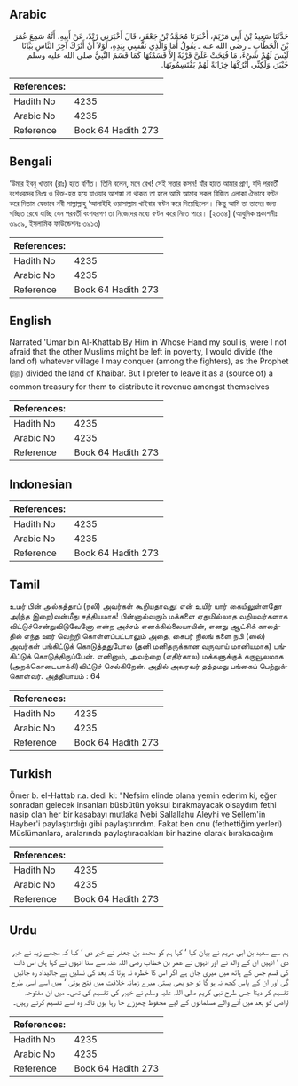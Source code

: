 ## Arabic


<div dir="rtl" lang="ar" style={{fontSize:'larger',backgroundColor:'#f8f9fa',padding:20}}>
حَدَّثَنَا سَعِيدُ بْنُ أَبِي مَرْيَمَ، أَخْبَرَنَا مُحَمَّدُ بْنُ جَعْفَرٍ، قَالَ أَخْبَرَنِي زَيْدٌ، عَنْ أَبِيهِ، أَنَّهُ سَمِعَ عُمَرَ بْنَ الْخَطَّابِ ـ رضى الله عنه ـ يَقُولُ أَمَا وَالَّذِي نَفْسِي بِيَدِهِ، لَوْلاَ أَنْ أَتْرُكَ آخِرَ النَّاسِ بَبَّانًا لَيْسَ لَهُمْ شَىْءٌ، مَا فُتِحَتْ عَلَىَّ قَرْيَةٌ إِلاَّ قَسَمْتُهَا كَمَا قَسَمَ النَّبِيُّ صلى الله عليه وسلم خَيْبَرَ، وَلَكِنِّي أَتْرُكُهَا خِزَانَةً لَهُمْ يَقْتَسِمُونَهَا‏.‏
</div>
<div style={{backgroundColor:'#f8f9fa',padding:20, marginBottom: 10}}><table> <thead> <tr> <th>References:</th> <th></th> </tr> </thead> <tbody><tr><td>Hadith No</td><td>4235</td></tr><tr><td>Arabic No</td><td>4235</td></tr><tr><td>Reference</td><td>Book 64 Hadith 273</td></tr></tbody></table></div>

## Bengali


<div dir="ltr" lang="bn" style={{fontSize:'larger',backgroundColor:'#f8f9fa',padding:20}}>
‘উমার ইবনু খাত্তাব (রাঃ) হতে বর্ণিত। তিনি বলেন, মনে রেখ! সেই সত্তার কসম! যাঁর হাতে আমার প্রাণ, যদি পরবর্তী বংশধরদের নিঃস্ব ও রিক্ত-হস্ত হয়ে যাওয়ার আশঙ্কা না থাকত তা হলে আমি আমার সকল বিজিত এলাকা ঐভাবে বণ্টন করে দিতাম যেভাবে নবী সাল্লাল্লাহু ‘আলাইহি ওয়াসাল্লাম খাইবার বণ্টন করে দিয়েছিলেন। কিন্তু আমি তা তাদের জন্য গচ্ছিত রেখে যাচ্ছি যেন পরবর্তী বংশধরগণ তা নিজেদের মধ্যে বণ্টন করে নিতে পারে। [২৩৩৪] (আধুনিক প্রকাশনীঃ ৩৯০৯, ইসলামিক ফাউন্ডেশনঃ ৩৯১৩)
</div>
<div style={{backgroundColor:'#f8f9fa',padding:20, marginBottom: 10}}><table> <thead> <tr> <th>References:</th> <th></th> </tr> </thead> <tbody><tr><td>Hadith No</td><td>4235</td></tr><tr><td>Arabic No</td><td>4235</td></tr><tr><td>Reference</td><td>Book 64 Hadith 273</td></tr></tbody></table></div>

## English


<div dir="ltr" lang="en" style={{fontSize:'larger',backgroundColor:'#f8f9fa',padding:20}}>
Narrated 'Umar bin Al-Khattab:By Him in Whose Hand my soul is, were I not afraid that the other Muslims might be left in poverty, I would divide (the land of) whatever village I may conquer (among the fighters), as the Prophet (ﷺ) divided the land of Khaibar. But I prefer to leave it as a (source of) a common treasury for them to distribute it revenue amongst themselves
</div>
<div style={{backgroundColor:'#f8f9fa',padding:20, marginBottom: 10}}><table> <thead> <tr> <th>References:</th> <th></th> </tr> </thead> <tbody><tr><td>Hadith No</td><td>4235</td></tr><tr><td>Arabic No</td><td>4235</td></tr><tr><td>Reference</td><td>Book 64 Hadith 273</td></tr></tbody></table></div>

## Indonesian


<div dir="ltr" lang="id" style={{fontSize:'larger',backgroundColor:'#f8f9fa',padding:20}}>

</div>
<div style={{backgroundColor:'#f8f9fa',padding:20, marginBottom: 10}}><table> <thead> <tr> <th>References:</th> <th></th> </tr> </thead> <tbody><tr><td>Hadith No</td><td>4235</td></tr><tr><td>Arabic No</td><td>4235</td></tr><tr><td>Reference</td><td>Book 64 Hadith 273</td></tr></tbody></table></div>

## Tamil


<div dir="ltr" lang="ta" style={{fontSize:'larger',backgroundColor:'#f8f9fa',padding:20}}>
உமர் பின் அல்கத்தாப் (ரலி) அவர்கள் கூறியதாவது: என் உயிர் யார் கையிலுள்ளதோ அ(ந்த இறை)வன்மீது சத்தியமாக! பின்னால்வரும் மக்களை ஏதுமில்லாத வறியவர்களாக விட்டுச்சென்றுவிடுவேனோ என்ற அச்சம் எனக்கில்லையாயின், எனது ஆட்சிக் காலத்தில் எந்த ஊர் வெற்றி கொள்ளப்பட்டாலும் அதை, கைபர் நிலங் களை நபி (ஸல்) அவர்கள் பங்கிட்டுக் கொடுத்ததுபோல (தனி மனிதருக்கான வருவாய் மானியமாக) பங்கிட்டுக் கொடுத்திருப்பேன். எனினும், அவற்றை (எதிர்கால) மக்களுக்குக் கருவூலமாக (அறக்கொடையாக்கி)விட்டுச் செல்கிறேன். அதில் அவரவர் தத்தமது பங்கைப் பெற்றுக்கொள்வர். அத்தியாயம் : 64
</div>
<div style={{backgroundColor:'#f8f9fa',padding:20, marginBottom: 10}}><table> <thead> <tr> <th>References:</th> <th></th> </tr> </thead> <tbody><tr><td>Hadith No</td><td>4235</td></tr><tr><td>Arabic No</td><td>4235</td></tr><tr><td>Reference</td><td>Book 64 Hadith 273</td></tr></tbody></table></div>

## Turkish


<div dir="ltr" lang="tr" style={{fontSize:'larger',backgroundColor:'#f8f9fa',padding:20}}>
Ömer b. el-Hattab r.a. dedi ki: "Nefsim elinde olana yemin ederim ki, eğer sonradan gelecek insanları büsbütün yoksul bırakmayacak olsaydım fethi nasip olan her bir kasabayı mutlaka Nebi Sallallahu Aleyhi ve Sellem'in Hayber'i paylaştırdığı gibi paylaştırırdım. Fakat ben onu (fethettiğim yerleri) Müslümanlara, aralarında paylaştıracakları bir hazine olarak bırakacağım
</div>
<div style={{backgroundColor:'#f8f9fa',padding:20, marginBottom: 10}}><table> <thead> <tr> <th>References:</th> <th></th> </tr> </thead> <tbody><tr><td>Hadith No</td><td>4235</td></tr><tr><td>Arabic No</td><td>4235</td></tr><tr><td>Reference</td><td>Book 64 Hadith 273</td></tr></tbody></table></div>

## Urdu


<div dir="rtl" lang="ur" style={{fontSize:'larger',backgroundColor:'#f8f9fa',padding:20}}>
ہم سے سعید بن ابی مریم نے بیان کیا ‘ کہا ہم کو محمد بن جعفر نے خبر دی ‘ کہا کہ مجھے زید نے خبر دی ‘ انہیں ان کے والد نے اور انہوں نے عمر بن خطاب رضی اللہ عنہ سے سنا انہوں نے کہا ہاں اس ذات کی قسم جس کے ہاتھ میں میری جان ہے اگر اس کا خطرہ نہ ہوتا کہ بعد کی نسلیں بے جائیداد رہ جائیں گی اور ان کے پاس کچھ نہ ہو گا تو جو بھی بستی میرے زمانہ خلافت میں فتح ہوتی ‘ میں اسے اسی طرح تقسیم کر دیتا جس طرح نبی کریم صلی اللہ علیہ وسلم نے خیبر کی تقسیم کی تھی۔ میں ان مفتوحہ اراضی کو بعد میں آنے والے مسلمانوں کے لیے محفوظ چھوڑے جا رہا ہوں تاکہ وہ اسے تقسیم کرتے رہیں۔
</div>
<div style={{backgroundColor:'#f8f9fa',padding:20, marginBottom: 10}}><table> <thead> <tr> <th>References:</th> <th></th> </tr> </thead> <tbody><tr><td>Hadith No</td><td>4235</td></tr><tr><td>Arabic No</td><td>4235</td></tr><tr><td>Reference</td><td>Book 64 Hadith 273</td></tr></tbody></table></div>